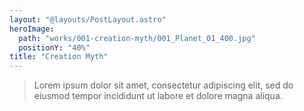 ```yaml
---
layout: "@layouts/PostLayout.astro"
heroImage:
  path: "works/001-creation-myth/001_Planet_01_400.jpg"
  positionY: "40%"
title: "Creation Myth"
---
```




<Blockquote marginBottom>
  Lorem ipsum dolor sit amet, consectetur adipiscing elit, sed do eiusmod tempor incididunt ut labore et dolore magna aliqua.
</Blockquote>

<SoloImage alt="Comics page 1" src={comicsPage1} />
<SoloImage alt="Comics page 2" src={comicsPage2} />
<SoloImage alt="Comics page 3" src={comicsPage3} />
